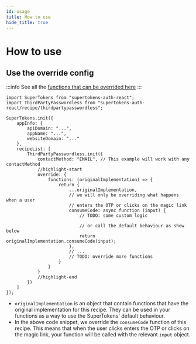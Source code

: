 ```yaml
---
id: usage
title: How to use
hide_title: true
---
```



# How to use

## Use the override config

:::info
See all the [functions that can be overrided here](https://supertokens.com/docs/auth-react/modules/recipe_thirdpartypasswordless.html#RecipeInterface)
:::

<FrontendSDKTabs>
<TabItem value="reactjs">

```tsx
import SuperTokens from "supertokens-auth-react";
import ThirdPartyPasswordless from "supertokens-auth-react/recipe/thirdpartypasswordless";

SuperTokens.init({
    appInfo: {
        apiDomain: "...",
        appName: "...",
        websiteDomain: "..."
    },
    recipeList: [
        ThirdPartyPasswordless.init({
            contactMethod: "EMAIL", // This example will work with any contactMethod
            //highlight-start
            override: {
                functions: (originalImplementation) => {
                    return {
                        ...originalImplementation,
                        // we will only be overriding what happens when a user
                        // enters the OTP or clicks on the magic link
                        consumeCode: async function (input) {
                            // TODO: some custom logic

                            // or call the default behaviour as show below
                            return originalImplementation.consumeCode(input);
                        },
                        // ...
                        // TODO: override more functions
                    }
                }
            }
            //highlight-end
        })
    ]
});
```
</TabItem>
</FrontendSDKTabs>

- `originalImplementation` is an object that contain functions that have the original implementation for this recipe. They can be used in your functions as a way to use the SuperTokens' default behaviour.
- In the above code snippet, we override the `consumeCode` function of this recipe. This means that when the user clicks enters the OTP or clicks on the magic link, your function will be called with the relevant `input` object.